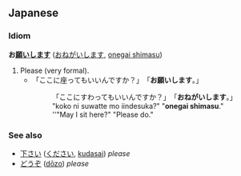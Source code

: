 == Japanese ==
=== Idiom ===
'''お[[願い]][[する|します]]''' ([[おねがいします]], [[onegai shimasu]])

# Please (very formal).
#* 「ここに座ってもいいんですか？」　「'''お願いします'''。」
#*: 「ここにすわってもいいんですか？」　「'''おねがいします'''。」
#*: "koko ni suwatte mo iindesuka?"  "'''onegai shimasu'''."
#*: ''"May I sit here?"  "Please do."

=== See also ===
* [[下さい]] ([[ください]], [[kudasai]]) ''please''
* [[どうぞ]] ([[dōzo]]) ''please''